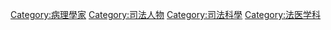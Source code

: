 [[Category:病理學家|Category:病理學家]]
[[Category:司法人物|Category:司法人物]]
[[Category:司法科學|Category:司法科學]]
[[Category:法医学科|Category:法医学科]]